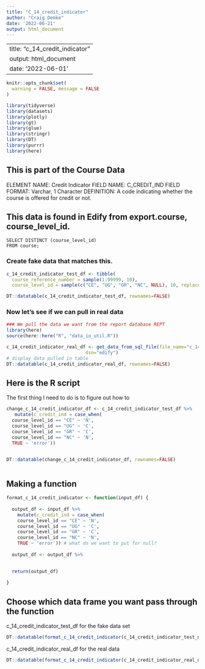 ```yaml
---
title: "C_14_credit_indicator"
author: "Craig Demke"
date: '2022-06-21'
output: html_document
---
```

---
title: "c_14_credit_indicator"
output: html_document
date: '2022-06-01'
---

```r
knitr::opts_chunk$set(
  warning = FALSE, message = FALSE
)
```

```r
library(tidyverse)
library(datasets)
library(plotly)
library(gt)
library(glue)
library(stringr)
library(DT)
library(purrr)
library(here)
```
## This is part of the Course Data
ELEMENT NAME: Credit Indicator 
FIELD NAME: C_CREDIT_IND 
FIELD FORMAT: Varchar, 1 Character 
DEFINITION: A code indicating whether the course is offered for credit or not. 

## This data is found in Edify from export.course, course_level_id.
```{}
SELECT DISTINCT (course_level_id)
FROM course;
```


### Create fake data that matches this.

```r
c_14_credit_indicator_test_df <- tibble(
  course_reference_number = sample(1:99999, 10),
  course_level_id = sample(c("CE", "UG", "GR", "NC", NULL), 10, replace = TRUE))

DT::datatable(c_14_credit_indicator_test_df, rownames=FALSE)
```

### Now let's see if we can pull in real data

```r
### We pull the data we want from the report database REPT 
library(here)
source(here::here("R", "data_io_util.R"))

c_14_credit_indicator_real_df <- get_data_from_sql_file(file_name="c_14.sql",
                             dsn="edify")
# display data pulled in table
DT::datatable(c_14_credit_indicator_real_df, rownames=FALSE)
```


## Here is the R script

The first thing I need to do is to figure out how to

```r

change_c_14_credit_indicator_df <- c_14_credit_indicator_test_df %>%
   mutate(c_credit_ind = case_when(
  course_level_id == "CE" ~ 'N',
  course_level_id == "UG" ~ 'C',
  course_level_id == "GR" ~ 'C',
  course_level_id == "NC" ~ 'N',
  TRUE ~ 'error'))


DT::datatable(change_c_14_credit_indicator_df, rownames=FALSE)



```

## Making a function

```r

format_c_14_credit_indicator <- function(input_df) {
  
  output_df <- input_df %>%  
    mutate(c_credit_ind = case_when(
    course_level_id == "CE" ~ 'N',
    course_level_id == "UG" ~ 'C',
    course_level_id == "GR" ~ 'C',
    course_level_id == "NC" ~ 'N',
    TRUE ~ 'error')) # what do we want to put for null?
  
  output_df <- output_df %>% 

  
  return(output_df)
  
}
```
## Choose which data frame you want pass through the function 

c_14_credit_indicator_test_df for the fake data set
```r
DT::datatable(format_c_14_credit_indicator(c_14_credit_indicator_test_df), rownames=FALSE)
```

c_14_credit_indicator_real_df for the real data
```r
DT::datatable(format_c_14_credit_indicator(c_14_credit_indicator_real_df), rownames=FALSE)
```

